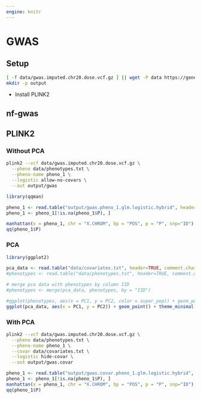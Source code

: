 ```yaml
---
engine: knitr
---
```


# GWAS

## Setup

```bash
[ -f data/gwas.imputed.chr20.dose.vcf.gz ] || wget -P data https://genepi.i-med.ac.at/downloads/imputation/gwas.imputed.chr20.dose.vcf.gz
mkdir -p output
```

- Install PLINK2

## nf-gwas


## PLINK2

### Without PCA

```bash
plink2 --vcf data/gwas.imputed.chr20.dose.vcf.gz \
  --pheno data/phenotypes.txt \
  --pheno-name pheno_1 \
  --logistic allow-no-covars \
  --out output/gwas
```

```r
library(qqman)

pheno_1 <- read.table("output/gwas.pheno_1.glm.logistic.hybrid", header=TRUE, comment.char="")
pheno_1 <- pheno_1[!is.na(pheno_1$P), ]

manhattan(x = pheno_1, chr = "X.CHROM", bp = "POS", p = "P", snp="ID")
qq(pheno_1$P)
```

### PCA

```r
library(ggplot2)

pca_data <- read.table("data/covariates.txt", header=TRUE, comment.char="")
#phenotypes <- read.table("data/phenotypes.txt", header=TRUE, comment.char="")

# merge pca data with phenotypes by column IID
#phenotypes <- merge(pca_data, phenotypes, by = "IID")

#ggplot(phenotypes, aes(x = PC1, y = PC2, color = super_pop)) + geom_point()
ggplot(pca_data, aes(x = PC1, y = PC2)) + geom_point() + theme_minimal()

```

### With PCA

```bash
plink2 --vcf data/gwas.imputed.chr20.dose.vcf.gz \
  --pheno data/phenotypes.txt \
  --pheno-name pheno_1 \
  --covar data/covariates.txt \
  --logistic hide-covar \
  --out output/gwas.covar
```

```r
pheno_1 <- read.table("output/gwas.covar.pheno_1.glm.logistic.hybrid", header=TRUE, comment.char="")
pheno_1 <- pheno_1[!is.na(pheno_1$P), ]
manhattan(x = pheno_1, chr = "X.CHROM", bp = "POS", p = "P", snp="ID")
qq(pheno_1$P)
```